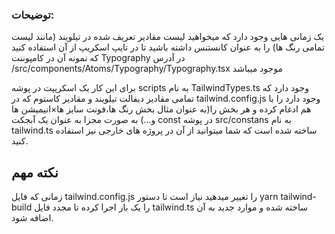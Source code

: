 
<Meta title="general/Tailwind/Docs" />

### توضیحات:

یک زمانی هایی وجود دارد که میخواهید لیست مقادیر تعریف شده در تیلویند (مانند  لیست تمامی رنگ ها)  را به عنوان کانستنس داشته باشید تا در تایپ اسکریپ از آن استفاده کنید که نمونه آن در کامپوننت Typography در آدرس  /src/components/Atoms/Typography/Typography.tsx موجود میباشد

برای این کار یک اسکریپت در پوشه scripts به نام TailwindTypes.ts وجود دارد که تمامی مقادیر دیفالت تیلویند و مقادیر کاستوم که در tailwind.config.js وجود دارد را با هم ادغام کرده و هر بخش را(به عنوان مثال بخش رنگ ها،فونت سایز ها×انیمیشن ها و…) به صورت مجزا به عنوان یک آبجکت const در پوشه src/constans به نام tailwind.ts ساخته شده است که شما میتوانید از آن در پروژه های خارجی نیز استفاده کنید.

## نکته مهم
زمانی که فایل  tailwind.config.js را تغییر میدهید نیاز است تا دستور yarn  tailwind-build  را یک بار اجرا کرده تا مجدد فایل tailwind.ts ساخته شده و موارد جدید به آن اضافه شود.